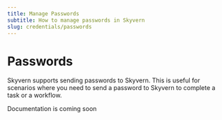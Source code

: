 ```yaml
---
title: Manage Passwords
subtitle: How to manage passwords in Skyvern
slug: credentials/passwords
---
```


# Passwords

Skyvern supports sending passwords to Skyvern. This is useful for scenarios where you need to send a password to Skyvern to complete a task or a workflow.

Documentation is coming soon